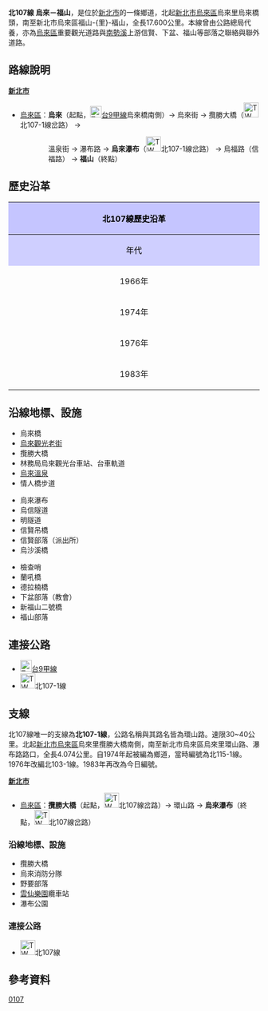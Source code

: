 {{Infobox TwRoad|
|Type=th
|Code=北107線
|Num=tp107
|Name=烏福公路
|Branch=1
|Level=鄉道
|Length=17.600
|Length2=
|SpeedHigh=30~50
|Start=[[新北市|新北市]][[烏來區|烏來區]]烏來里烏來橋頭
|End=新北市烏來區福山-{里}-福山
|OldNum=[[File:TW_THWtp115.png|30px]]
|OldNumB=1974
|OldNumE=1975
|OldNum2=[[File:TW_THWtp103.png|30px]]
|OldNum2B=1976
|OldNum2E=1982
}}
'''北107線 烏來－福山'''，是位於[[新北市|新北市]]的一條鄉道，北起[[新北市|新北市]][[烏來區|烏來區]]烏來里烏來橋頭，南至新北市烏來區福山-{里}-福山，全長17.600公里。{{r|thb}}本線曾由公路總局代養，亦為[[烏來區|烏來區]]重要觀光道路與[[南勢溪|南勢溪]]上游信賢、下盆、福山等部落之聯絡與聯外道路。

== 路線說明 ==
{{expand|time=2011-04-14}}
;'''[[新北市|新北市]]'''
*[[烏來區|烏來區]]：'''烏來'''（起點，[[File:TW_PHW9a.svg|23px]][[台9線#甲線|台9甲線]]烏來橋南側）→ 烏來街 → 攬勝大橋（[[File:TW_THWtp107-1.png|30px]]北107-1線岔路） → 
::{{space|3}}溫泉街 → 瀑布路 → '''烏來瀑布'''（[[File:TW_THWtp107-1.png|30px]]北107-1線岔路） → 烏福路（信福路） → '''福山'''（終點）

== 歷史沿革 ==
{| class="wikitable" style="width: 100%"
! style="text-align:center; background:#C5C5FF; color:black" colspan=3 align=center | 北107線歷史沿革
|- 
! style="text-align:center; background:#CFCFFF; color:black" width="8%" | 年代 !! style="text-align:center; background:#D3D3FF; color:black" width="40%" | 本編號沿革 !! style="text-align:center; background:#D3D3FF; color:black" width="52%" | 本路線沿革
|- 
! 1966年{{r|gazette1967}}
| rowspan=2| 當時為'''山佳－石灰坑'''線，長0.9公里 || 非公路或未修築
|-
! 1974年{{r|gazette1974}}
| 編為北115線（烏來－福山，14.5km）。
|-
! 1976年{{r|gazette1976}}
| 原線改編[[北75線|北75線]]，本編號成為空號 || 編為北103線（烏來－福山，17.776km）
|-
! 1983年
| colspan=2| 原北103線改編為北107線（烏來－福山，17.600km）
|}

== 沿線地標、設施 ==
{{col-begin}}
{{col-3}}
*烏來橋
*[[烏來商圈|烏來觀光老街]]
*攬勝大橋
*林務局烏來觀光台車站、台車軌道
*[[烏來溫泉|烏來溫泉]]
*情人橋步道
{{col-3}}
*烏來瀑布
*烏信隧道
*明隧道
*信賢吊橋
*信賢部落（派出所）
*烏沙溪橋
{{col-3}}
*檢查哨
*蘭吼橋
*德拉楠橋
*下盆部落（教會）
*新福山二號橋
*福山部落
{{col-end}}

== 連接公路 ==
*[[File:TW_PHW9a.svg|23px]][[台9線#甲線|台9甲線]]
*[[File:TW_THWtp107-1.png|30px]]北107-1線

== 支線 ==
{{expand|time=2011-04-14}}
北107線唯一的支線為'''北107-1線'''，公路名稱與其路名皆為環山路。速限30~40公里。北起[[新北市|新北市]][[烏來區|烏來區]]烏來里攬勝大橋南側，南至新北市烏來區烏來里環山路、瀑布路路口，全長4.074公里。{{r|thb}}自1974年起被編為鄉道，當時編號為北115-1線。{{r|gazette1974}}1976年改編北103-1線。{{r|gazette1976}}1983年再改為今日編號。

;'''[[新北市|新北市]]'''
*[[烏來區|烏來區]]：'''攬勝大橋'''（起點，[[File:TW_THWtp107.png|30px]]北107線岔路）→ 環山路 → '''烏來瀑布'''（終點，[[File:TW_THWtp107.png|30px]]北107線岔路）

=== 沿線地標、設施 ===
*攬勝大橋
*烏來消防分隊
*野要部落
*[[雲仙樂園|雲仙樂園]]纜車站
*瀑布公園

=== 連接公路 ===
*[[File:TW_THWtp107.png|30px]]北107線

== 參考資料 ==
{{reflist|refs=

<ref name="thb">{{cite web |url=http://spreadsheets.google.com/pub?key=0Avc0r7dng8JrdFF0YmRlSEl1dWhxVmJtR2hwZDFmcFE&gid=0 |title=臺北縣鄉道公路路線表 |accessdate=2011-04-14 |date=2010-07-19 |publisher=公路總局 |archive-date=2014-04-20 |archive-url=https://web.archive.org/web/20140420112137/https://spreadsheets.google.com/pub?key=0Avc0r7dng8JrdFF0YmRlSEl1dWhxVmJtR2hwZDFmcFE&gid=0 |dead-url=yes }}</ref>

<ref name="gazette1967">{{cite web |url=http://gaz.ncl.edu.tw/detail.jsp?sysid=E0919092 |title=公告「臺灣省省、縣、鄉道及專用公路變更暨新闢路線里程表」 |accessdate=2011-04-14 |date=1967-07-22 |work=政府公報資訊網 |publisher=臺灣省政府 |archive-date=2021-04-06 |archive-url=https://web.archive.org/web/20210406140832/https://gaz.ncl.edu.tw/detail.jsp?sysid=E0919092 |dead-url=yes }}</ref>

<ref name="gazette1974">{{cite web |url=http://gaz.ncl.edu.tw/detail.jsp?sysid=E0828925 |title=公告63年度臺灣省公路及道路里程表、公路里程增減一覽表及公路系統異動表 |accessdate=2011-04-14 |date=1975-05-21 |work=政府公報資訊網 |publisher=臺灣省政府 }}{{Dead link}}</ref>

<ref name="gazette1976">{{cite web |url=http://gaz.ncl.edu.tw/detail.jsp?sysid=E0814166 |title=公告「65年度臺灣省公路資料統計表」 |accessdate=2011-04-14 |date=1977-09-09 |work=政府公報資訊網 |publisher=臺灣省政府 |archive-date=2021-01-24 |archive-url=https://web.archive.org/web/20210124163606/https://gaz.ncl.edu.tw/detail.jsp?sysid=E0814166 |dead-url=yes }}</ref>

}}

{{新北市鄉道}}

[[Category:新北市區道|0107]]